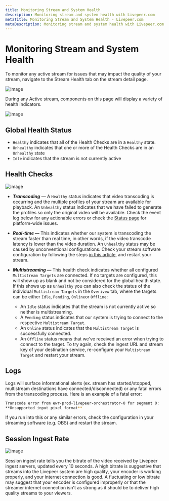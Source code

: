 ```yaml
---
title: Monitoring Stream and System Health
description: Monitoring stream and system health with Livepeer.com
metaTitle: Monitoring Stream and System Health - Livepeer.com
metaDescription: Monitoring stream and system health with Livepeer.com
---
```


# Monitoring Stream and System Health

To monitor any active stream for issues that may impact the quality of your
stream, navigate to the Stream Health tab on the stream detail page.

![image](https://user-images.githubusercontent.com/79172645/135450248-bf3edea4-e666-4927-8114-f972cd2879fe.png)

During any Active stream, components on this page will display a variety of
health indicators.

![image](https://user-images.githubusercontent.com/79172645/135450296-168bd797-fafb-4371-af8a-86b346bbaa18.png)

## Global Health Status

- `Healthy` indicates that all of the Health Checks are in a `Healthy` state.
- `Unhealthy` indicates that one or more of the Health Checks are in an
  `Unhealthy` state
- `Idle` indicates that the stream is not currently active

## Health Checks

![image](https://user-images.githubusercontent.com/79172645/135450340-4abed968-df77-473d-b926-88c11b5799d2.png)

- **_Transcoding_** — A `Healthy` status indicates that video transcoding is
  occurring and the multiple profiles of your stream are available for playback.
  An `Unhealthy` status indicates that we have failed to generate the profiles
  so only the original video will be available. Check the event log below for
  any actionable errors or check the
  [Status page](https://livepeer.statuspage.io/) for platform-wide issues.
- **_Real-time —_** This indicates whether our system is transcoding the stream
  faster than real time, in other words, if the video transcode latency is lower
  than the video duration. An `Unhealthy` status may be caused by unconventional
  configurations. Check your stream software configuration by following the
  steps
  [in this article,](https://livepeer.com/docs/guides/start-live-streaming/debug-live-stream-issues)
  and restart your stream.
- **_Multistreaming —_** This health check indicates whether all configured
  `Multistream Targets` are connected. If no targets are configured, this will
  show up as blank and not be considered for the global health state. If this
  shows up as `Unhealthy` you can also check the status of the individual
  `Multistream Targets` in the `Overivew` tab, where the targets can be either
  `Idle`, `Pending`, `Online`or `Offline`:

  - An `Idle` status indicates that the stream is not currently active so
    neither is multistreaming.
  - A `Pending` status indicates that our system is trying to connect to the
    respective `Multistream Target`.
  - An `Online` status indicates that the `Multistream Target` is successfully
    connected.
  - An `Offline` status means that we've received an error when trying to
    connect to the target. To try again, check the ingest URL and stream key of
    your destination service, re-configure your `Multistream Target` and restart
    your stream.

## Logs

Logs will surface informational alerts (ex. stream has started/stopped,
multistream destinations have connected/disconnected) or any fatal errors from
the transcoding process. Here is an example of a fatal error:

```bash
Transcode error from ewr-prod-livepeer-orchestrator-0 for segment 0:
**Unsupported input pixel format**
```

If you run into this or any similar errors, check the configuration in your
streaming software (e.g. OBS) and restart the stream.

## Session Ingest Rate

![image](https://user-images.githubusercontent.com/79172645/135467197-08ec63ab-4c44-4cad-a0d5-95a76b80e5c5.png)

Session ingest rate tells you the bitrate of the video received by Livepeer
ingest servers, updated every 10 seconds. A high bitrate is suggestive that
streams into the Livepeer system are high quality, your encoder is working
properly, and your internet connection is good. A fluctuating or low bitrate may
suggest that your encoder is configured improperly or that the streamer internet
connection isn't as strong as it should be to deliver high quality streams to
your viewers.

